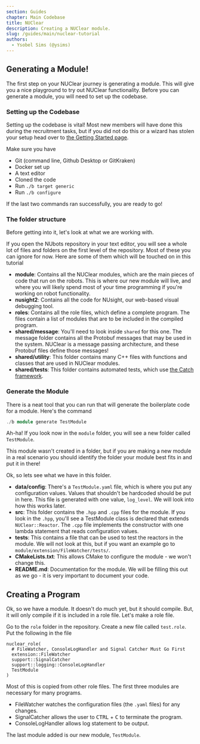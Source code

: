 ```yaml
---
section: Guides
chapter: Main Codebase
title: NUClear
description: Creating a NUClear module.
slug: /guides/main/nuclear-tutorial
authors:
  - Ysobel Sims (@ysims)
---
```


## Generating a Module!

The first step on your NUClear journey is generating a module. This will give you a nice playground to try out NUClear functionality. Before you can generate a module, you will need to set up the codebase.

### Setting up the Codebase

Setting up the codebase is vital! Most new members will have done this during the recruitment tasks, but if you did not do this or a wizard has stolen your setup head over to [the Getting Started page](/guides/main/getting-started).

Make sure you have

- Git (command line, Github Desktop or GitKraken)
- Docker set up
- A text editor
- Cloned the code
- Run `./b target generic`
- Run `./b configure`

If the last two commands ran successfully, you are ready to go! 

### The folder structure

Before getting into it, let's look at what we are working with.

If you open the NUbots repository in your text editor, you will see a whole lot of files and folders on the first level of the repository. Most of these you can ignore for now. Here are some of them which will be touched on in this tutorial

- **module**: Contains all the NUClear modules, which are the main pieces of code that run on the robots. This is where our new module will live, and where you will likely spend most of your time programming if you're working on robot functionality.
- **nusight2**: Contains all the code for NUsight, our web-based visual debugging tool.
- **roles**: Contains all the role files, which define a complete program. The files contain a list of modules that are to be included in the compiled program.
- **shared/message**: You'll need to look inside `shared` for this one. The message folder contains all the Protobuf messages that may be used in the system. NUClear is a message passing architecture, and these Protobuf files define those messages! 
- **shared/utility**: This folder contains many C++ files with functions and classes that are used in NUClear modules.
- **shared/tests**: This folder contains automated tests, which use [the Catch framework](https://github.com/catchorg/Catch2).

### Generate the Module

There is a neat tool that you can run that will generate the boilerplate code for a module. Here's the command

```cpp
./b module generate TestModule
```

Ah-ha! If you look now in the `module` folder, you will see a new folder called `TestModule`. 

This module wasn't created in a folder, but if you are making a new module in a real scenario you should identify the folder your module best fits in and put it in there! 

Ok, so lets see what we have in this folder.

- **data/config**: There's a `TestModule.yaml` file, which is where you put any configuration values. Values that shouldn't be hardcoded should be put in here. This file is generated with one value, `log_level`. We will look into how this works later.
- **src**: This folder contains the `.hpp` and `.cpp` files for the module. If you look in the `.hpp`, you'll see a TestModule class is declared that extends `NUClear::Reactor`. The `.cpp` file implements the constructor with one lambda statement that reads configuration values.
- **tests**: This contains a file that can be used to test the reactors in the module. We will not look at this, but if you want an example go to `module/extension/FileWatcher/tests/`. 
- **CMakeLists.txt**: This allows CMake to configure the module - we won't change this.
- **README.md**: Documentation for the module. We will be filling this out as we go - it is very important to document your code.

## Creating a Program

Ok, so we have a module. It doesn't do much yet, but it should compile. But, it will only compile if it is included in a role file. Let's make a role file.

Go to the `role` folder in the repository. Create a new file called `test.role`. Put the following in the file

```
nuclear_role(
  # FileWatcher, ConsoleLogHandler and Signal Catcher Must Go First   
  extension::FileWatcher
  support::SignalCatcher
  support::logging::ConsoleLogHandler
  TestModule
)
```

Most of this is copied from other role files. The first three modules are necessary for many programs.

- FileWatcher watches the configuration files (the `.yaml` files) for any changes. 
- SignalCatcher allows the user to <kbd>CTRL</kbd> + <kbd>C</kbd> to terminate the program.
- ConsoleLogHandler allows log statement to be output.

The last module added is our new module, `TestModule`. 


